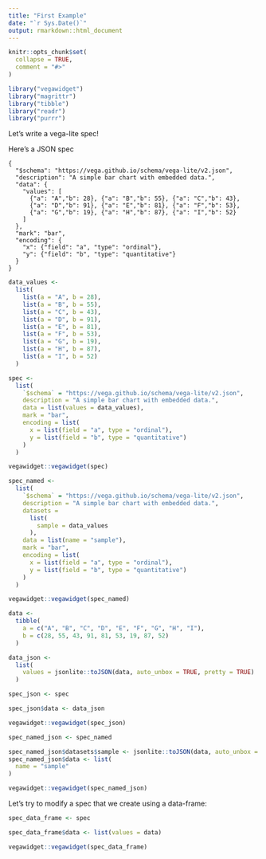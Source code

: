 ```yaml
---
title: "First Example"
date: "`r Sys.Date()`"
output: rmarkdown::html_document
---
```


```r
knitr::opts_chunk$set(
  collapse = TRUE,
  comment = "#>"
)
```

```r
library("vegawidget")
library("magrittr")
library("tibble")
library("readr")
library("purrr")
```

Let's write a vega-lite spec!

Here's a JSON spec

```
{
  "$schema": "https://vega.github.io/schema/vega-lite/v2.json",
  "description": "A simple bar chart with embedded data.",
  "data": {
    "values": [
      {"a": "A","b": 28}, {"a": "B","b": 55}, {"a": "C","b": 43},
      {"a": "D","b": 91}, {"a": "E","b": 81}, {"a": "F","b": 53},
      {"a": "G","b": 19}, {"a": "H","b": 87}, {"a": "I","b": 52}
    ]
  },
  "mark": "bar",
  "encoding": {
    "x": {"field": "a", "type": "ordinal"},
    "y": {"field": "b", "type": "quantitative"}
  }
}
```

```r
data_values <-
  list(
    list(a = "A", b = 28),
    list(a = "B", b = 55),
    list(a = "C", b = 43),
    list(a = "D", b = 91),
    list(a = "E", b = 81),
    list(a = "F", b = 53),
    list(a = "G", b = 19),
    list(a = "H", b = 87),
    list(a = "I", b = 52)
  )

spec <- 
  list(
    `$schema` = "https://vega.github.io/schema/vega-lite/v2.json",
    description = "A simple bar chart with embedded data.",
    data = list(values = data_values),
    mark = "bar",
    encoding = list(
      x = list(field = "a", type = "ordinal"),
      y = list(field = "b", type = "quantitative")
    )
  )

vegawidget::vegawidget(spec)
```

```r
spec_named <- 
  list(
    `$schema` = "https://vega.github.io/schema/vega-lite/v2.json",
    description = "A simple bar chart with embedded data.",
    datasets = 
      list(
        sample = data_values
      ),
    data = list(name = "sample"),
    mark = "bar",
    encoding = list(
      x = list(field = "a", type = "ordinal"),
      y = list(field = "b", type = "quantitative")
    )
  )

vegawidget::vegawidget(spec_named)
```

```r
data <- 
  tibble(
    a = c("A", "B", "C", "D", "E", "F", "G", "H", "I"),
    b = c(28, 55, 43, 91, 81, 53, 19, 87, 52)
  )

data_json <-
  list(
    values = jsonlite::toJSON(data, auto_unbox = TRUE, pretty = TRUE)
  )
```

```r
spec_json <- spec

spec_json$data <- data_json

vegawidget::vegawidget(spec_json)  
```

```r
spec_named_json <- spec_named

spec_named_json$datasets$sample <- jsonlite::toJSON(data, auto_unbox = TRUE, pretty = TRUE)
spec_named_json$data <- list(
  name = "sample"
)

vegawidget::vegawidget(spec_named_json)
```

Let's try to modify a spec that we create using a data-frame:

```r
spec_data_frame <- spec

spec_data_frame$data <- list(values = data)

vegawidget::vegawidget(spec_data_frame)
```

```r

```
